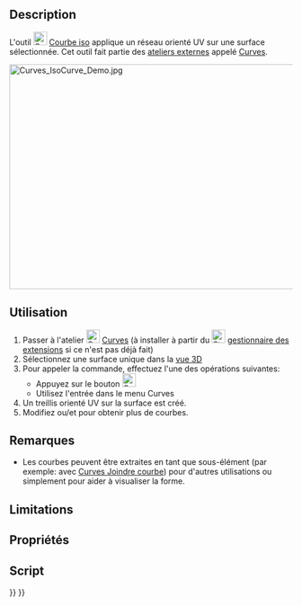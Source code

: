 <languages/>

<div class="mw-translate-fuzzy">
{{Docnav/fr
|[[Curves_ParametricSolid/fr|Solide paramétrique]]
|[[Curves_SketchOnSurface/fr|Esquisse sur surface]]
|[[Curves_Workbench/fr|Atelier Curves]]
|IconL=Curves_ParametricSolid.svg
|IconR=Curves_SketchOnSurface.svg
|IconC=Curves_workbench_icon.svg
}}
</div>

{{GuiCommand/fr
|Name=Curves IsoCurve
|Name/fr=Curves Courbes iso
|MenuLocation=Surfaces → IsoCurve
|Workbenches=[[Curves_Workbench/fr|Curves]]
|SeeAlso=[[Curves_JoinCurve/fr|Curves Joindre courbe]]
}}

==Description==

L'outil [[Image:Curves_IsoCurve.svg|24px]] [[Curves_IsoCurve/fr|Courbe iso]] applique un réseau orienté UV sur une surface sélectionnée. Cet outil fait partie des [[External_workbenches/fr|ateliers externes]] appelé [[Curves_Workbench/fr|Curves]].

[[File:Curves_IsoCurve_Demo.jpg|600x400px]]
{{Caption|Ci-dessus: montre les surfaces avant (gauche) et après (droite) une fois appliqué Courbe iso}}

<span id="Usage"></span>
==Utilisation==

# Passer à l'atelier [[Image:Curves_workbench_icon.svg|24px]] [[Curves_Workbench/fr|Curves]] (à installer à partir du [[Image:Std_AddonMgr.svg|24px]] [[Std_AddonMgr/fr|gestionnaire des extensions]] si ce n'est pas déjà fait)
# Sélectionnez une surface unique dans la [[3D_view/fr|vue 3D]]
# Pour appeler la commande, effectuez l'une des opérations suivantes:
#* Appuyez sur le bouton [[Image:Curves_IsoCurve.svg|24px]]
#* Utilisez l'entrée {{MenuCommand|Surfaces → IsoCurve}} dans le menu Curves
# Un treillis orienté UV sur la surface est créé.
# Modifiez {{incode|NumberU}} ou/et {{incode|NumberV}} pour obtenir plus de courbes.

<span id="Notes"></span>
==Remarques==

* Les courbes peuvent être extraites en tant que sous-élément (par exemple: avec [[Curves_JoinCurve/fr|Curves Joindre courbe]]) pour d'autres utilisations ou simplement pour aider à visualiser la forme.

==Limitations==


<span id="Properties"></span>
==Propriétés==


<span id="Scripting"></span>
==Script==


<div class="mw-translate-fuzzy">
{{Docnav/fr
|[[Curves_ParametricSolid/fr|Solide paramétrique]]
|[[Curves_SketchOnSurface/fr|Esquisse sur surface]]
|[[Curves_Workbench/fr|Atelier Curves]]
|IconL=Curves_ParametricSolid.svg
|IconR=Curves_SketchOnSurface.svg
|IconC=Curves_workbench_icon.svg
}}
</div>

{{Curves Tools navi{{#translation:}}}}
{{Userdocnavi{{#translation:}}}}